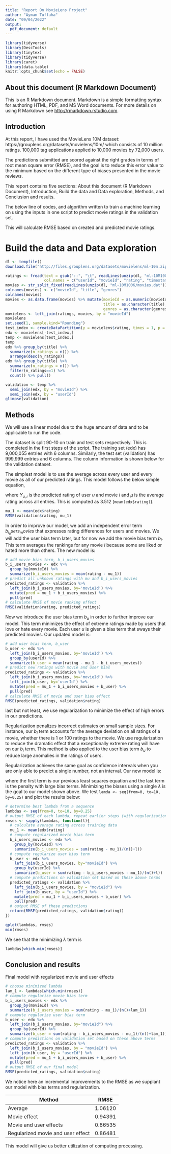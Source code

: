 ---
title: "Report On MovieLens Project"
author: "Ayman Tuffaha"
date: "09/04/2022"
output:
  pdf_document: default
---

```{r setup, include=FALSE}
library(tidyverse)
library(DescTools)
library(tinytex)
library(tidyverse)
library(caret)
library(data.table)
knitr::opts_chunk$set(echo = FALSE)
```

## About this document (R Markdown Document)
This is an R Markdown document. Markdown is a simple formatting syntax for authoring HTML, PDF, and MS Word documents. For more details on using R Markdown see <http://rmarkdown.rstudio.com>.


## Introduction
At this report, I have used the MovieLens 10M dataset: https://grouplens.org/datasets/movielens/10m/ which consists of 10 million ratings.
100,000 tag applications applied to 10,000 movies by 72,000 users.

The predictions submitted are scored against the right grades in terms of root mean square error (RMSE), and the goal is to reduce this error value to the minimum based on the different type of biases presented in the movie reviews.


This report contains five sections: About this document (R Markdown Document), Introduction, Build the data and Data exploration, Methods, and Conclusion and results.

The below line of codes, and algorithm written to train a machine learning on using the inputs in one script to predict movie ratings in the validation set.

This will calculate RMSE based on created and predicted movie ratings.


# Build the data and Data exploration
```{r initial_inquiries, echo=TRUE}
dl <- tempfile()
download.file("http://files.grouplens.org/datasets/movielens/ml-10m.zip", dl)

ratings <- fread(text = gsub("::", "\t", readLines(unzip(dl, "ml-10M100K/ratings.dat"))),
                 col.names = c("userId", "movieId", "rating", "timestamp"))
movies <- str_split_fixed(readLines(unzip(dl, "ml-10M100K/movies.dat")), "\\::", 3)
colnames(movies) <- c("movieId", "title", "genres")
colnames(movies)
movies <- as.data.frame(movies) %>% mutate(movieId = as.numeric(movieId),
                                           title = as.character(title),
                                           genres = as.character(genres))
movielens <- left_join(ratings, movies, by = "movieId")
movielens
set.seed(1, sample.kind="Rounding")
test_index <- createDataPartition(y = movielens$rating, times = 1, p = 0.1, list = FALSE)
edx <- movielens[-test_index,]
temp <- movielens[test_index,]
temp
edx %>% group_by(title) %>%
  summarize(n_ratings = n()) %>%
  arrange(desc(n_ratings))
edx %>% group_by(title) %>%
  summarize(n_ratings = n()) %>%
  filter(n_ratings==1) %>%
  count() %>% pull()
```

```{r glimpse_data, echo=TRUE}
validation <- temp %>%
  semi_join(edx, by = "movieId") %>%
  semi_join(edx, by = "userId")
glimpse(validation)
```


## Methods
We will use a linear model due to the huge amount of data and to be applicable to run the code. 

The dataset is split 90-10 on train and test sets respectively. This is completed in the first steps of the script. The training set (edx) has 9,000,055 entries with 6 columns. Similarly, the test set (validation) has 999,999 entries and 6 columns. The column information is shown below for the validation dataset.

The simplest model is to use the average across every user and every movie as all of our predicted ratings. This model follows the below simple equation, 

\begin{equation}
  Y_{u,i} = \mu,
\end{equation}

where $Y_{u,i}$ is the predicted rating of user $u$ and movie $i$ and $\mu$ is the average rating across all entries. This is computed as 3.512 (`mean(edx$rating)`). 

```{r just_average_model, echo=TRUE}
mu_1 <- mean(edx$rating)
RMSE(validation$rating, mu_1)
```

In order to improve our model, we add an independent error term $b_i_users_movies$ that expresses rating differences for users and movies. We will add the user bias term later, but for now we add the movie bias term $b_i$. This term averages the rankings for any movie $i$ because some are liked or hated more than others. The new model is:

\begin{equation}
  Y_{u,i} = \mu + b_{i}.
\end{equation}

```{r movie_bias_model, echo=TRUE}
# add movie bias term, b_i_users_movies
b_i_users_movies <- edx %>%
  group_by(movieId) %>%
  summarize(b_i_users_movies = mean(rating - mu_1))
# predict all unknown ratings with mu and b_i_users_movies
predicted_ratings <- validation %>% 
  left_join(b_i_users_movies, by='movieId') %>%
  mutate(pred = mu_1 + b_i_users_movies) %>%
  pull(pred)
# calculate RMSE of movie ranking effect
RMSE(validation$rating, predicted_ratings)
```

Now we introduce the user bias term $b_u$ in order to further improve our model. This term minimizes the effect of extreme ratings made by users that love or hate every movie. Each user $u$ is given a bias term that sways their predicted movies. Our updated model is:

\begin{equation}
  Y_{u,i} = \mu + b_{i} + b_{u}.
\end{equation}

```{r movie_user_bias_model, echo=TRUE}
# add user bias term, b_user
b_user <- edx %>% 
  left_join(b_i_users_movies, by='movieId') %>%
  group_by(userId) %>%
  summarize(b_user = mean(rating - mu_1 - b_i_users_movies))
# predict new ratings with movie and user bias
predicted_ratings <- validation %>% 
  left_join(b_i_users_movies, by='movieId') %>%
  left_join(b_user, by='userId') %>%
  mutate(pred = mu_1 + b_i_users_movies + b_user) %>%
  pull(pred)
# calculate RMSE of movie and user bias effect
RMSE(predicted_ratings, validation$rating)
```

last but not least, we use regularization to minimize the effect of high errors in our predictions.

Regularization penalizes incorrect estimates on small sample sizes. For instance, our $b_i$ term accounts for the average deviation on all ratings of a movie, whether there is 1 or 100 ratings to the movie. We use regularization to reduce the dramatic effect that a exceptionally extreme rating will have on our $b_i$ term. This method is also applied to the user bias term $b_u$ to reduce large anomalies in the ratings of users.

Regularization achieves the same goal as confidence intervals when you are only able to predict a single number, not an interval. Our new model is:

\begin{equation}
  \frac{1}{N} \sum_{u,i}(Y_{u,i} - \mu - b_i - b_u)^2 + \lambda (\sum_{i} b_i^2 + \sum_u b_u^2),
\end{equation}

where the first term is our previous least squares equation and the last term is the penalty with large bias terms. Minimizing the biases using a single $\lambda$ is the goal to our model shown above. We test `lamda <- seq(from=0, to=10, by=0.25)` and plot the results below:

```{r regularized_effects, include=FALSE}
# determine best lambda from a sequence
lambdas <- seq(from=0, to=10, by=0.25)
# output RMSE of each lambda, repeat earlier steps (with regularization)
rmses <- sapply(lambdas, function(l){
  # calculate average rating across training data
  mu_1 <- mean(edx$rating)
  # compute regularized movie bias term
  b_i_users_movies <- edx %>% 
    group_by(movieId) %>%
    summarize(b_i_users_movies = sum(rating - mu_1)/(n()+l))
  # compute regularize user bias term
  b_user <- edx %>% 
    left_join(b_i_users_movies, by="movieId") %>%
    group_by(userId) %>%
    summarize(b_user = sum(rating - b_i_users_movies - mu_1)/(n()+l))
  # compute predictions on validation set based on these above terms
  predicted_ratings <- validation %>% 
    left_join(b_i_users_movies, by = "movieId") %>%
    left_join(b_user, by = "userId") %>%
    mutate(pred = mu_1 + b_i_users_movies + b_user) %>%
    pull(pred)
  # output RMSE of these predictions
  return(RMSE(predicted_ratings, validation$rating))
})
```


```{r Quick plot of RMSE vs lambdas, echo=TRUE}
qplot(lambdas, rmses)
min(rmses)
```

We see that the minimizing $\lambda$ term is

```{r final_lambda, echo=TRUE}
lambdas[which.min(rmses)]
```


## Conclusion and results

Final model with regularized movie and user effects

```{r final_model, echo=TRUE}
# choose minimized lambda
lam_1 <- lambdas[which.min(rmses)]
# compute regularize movie bias term
b_i_users_movies <- edx %>% 
  group_by(movieId) %>%
  summarize(b_i_users_movies = sum(rating - mu_1)/(n()+lam_1))
# compute regularize user bias term
b_user <- edx %>% 
  left_join(b_i_users_movies, by="movieId") %>%
  group_by(userId) %>%
  summarize(b_user = sum(rating - b_i_users_movies - mu_1)/(n()+lam_1))
# compute predictions on validation set based on these above terms
predicted_ratings <- validation %>% 
  left_join(b_i_users_movies, by = "movieId") %>%
  left_join(b_user, by = "userId") %>%
  mutate(pred = mu_1 + b_i_users_movies + b_user) %>%
  pull(pred)
# output RMSE of our final model
RMSE(predicted_ratings, validation$rating)
```

We  notice here an incremental improvements to the RMSE as we supplant our model with bias terms and regularization.

| Method                             | RMSE     |
|------------------------------------|----------|
| Average                            | 1.06120  |
| Movie effect                       | 0.94391  |
| Movie and user effects             | 0.86535  |
| Regularized movie and user effect  | 0.86481  |

This model will give us better utilization of computing processing.